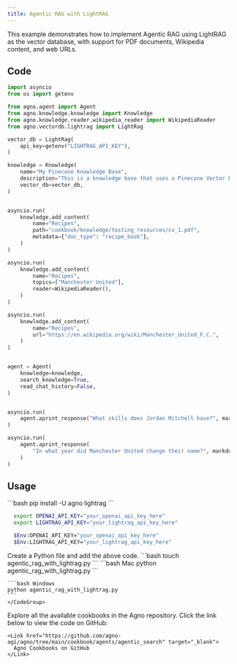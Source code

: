 ```yaml
---
title: Agentic RAG with LightRAG
---
```


This example demonstrates how to implement Agentic RAG using LightRAG as the vector database, with support for PDF documents, Wikipedia content, and web URLs.

## Code

```python agentic_rag_with_lightrag.py
import asyncio
from os import getenv

from agno.agent import Agent
from agno.knowledge.knowledge import Knowledge
from agno.knowledge.reader.wikipedia_reader import WikipediaReader
from agno.vectordb.lightrag import LightRag

vector_db = LightRag(
    api_key=getenv("LIGHTRAG_API_KEY"),
)

knowledge = Knowledge(
    name="My Pinecone Knowledge Base",
    description="This is a knowledge base that uses a Pinecone Vector DB",
    vector_db=vector_db,
)


asyncio.run(
    knowledge.add_content(
        name="Recipes",
        path="cookbook/knowledge/testing_resources/cv_1.pdf",
        metadata={"doc_type": "recipe_book"},
    )
)

asyncio.run(
    knowledge.add_content(
        name="Recipes",
        topics=["Manchester United"],
        reader=WikipediaReader(),
    )
)

asyncio.run(
    knowledge.add_content(
        name="Recipes",
        url="https://en.wikipedia.org/wiki/Manchester_United_F.C.",
    )
)


agent = Agent(
    knowledge=knowledge,
    search_knowledge=True,
    read_chat_history=False,
)


asyncio.run(
    agent.aprint_response("What skills does Jordan Mitchell have?", markdown=True)
)

asyncio.run(
    agent.aprint_response(
        "In what year did Manchester United change their name?", markdown=True
    )
)
```

## Usage

<Steps>
  <Snippet file="create-venv-step.mdx" />

  <Step title="Install libraries">
    ```bash
    pip install -U agno lightrag
    ```
  </Step>

  <Step title="Export your API keys">
  <CodeGroup>

  ```bash Mac/Linux
    export OPENAI_API_KEY="your_openai_api_key_here"
    export LIGHTRAG_API_KEY="your_lightrag_api_key_here"
  ```

  ```bash Windows
    $Env:OPENAI_API_KEY="your_openai_api_key_here"
    $Env:LIGHTRAG_API_KEY="your_lightrag_api_key_here"
  ```
  </CodeGroup> 
</Step>

  <Step title="Create a Python file">
    Create a Python file and add the above code.
    ```bash
    touch agentic_rag_with_lightrag.py
    ```
  </Step>

  <Step title="Run Agent">
    <CodeGroup>
    ```bash Mac
    python agentic_rag_with_lightrag.py
    ```
    
    ```bash Windows
    python agentic_rag_with_lightrag.py
    ```
    </CodeGroup>
  </Step>

  <Step title="Find All Cookbooks">
    Explore all the available cookbooks in the Agno repository. Click the link below to view the code on GitHub:

    <Link href="https://github.com/agno-agi/agno/tree/main/cookbook/agents/agentic_search" target="_blank">
      Agno Cookbooks on GitHub
    </Link>
  </Step>
</Steps>